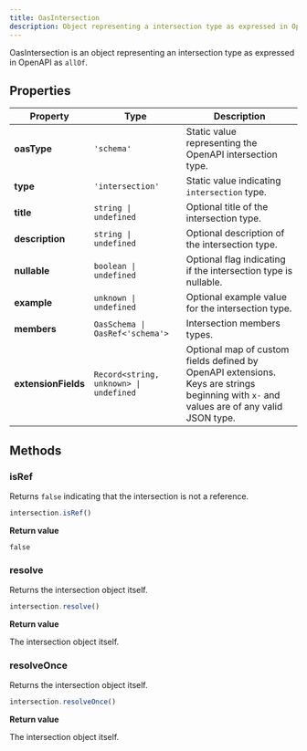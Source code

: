 ```yaml
---
title: OasIntersection
description: Object representing a intersection type as expressed in OpenAPI as `allOf`
---
```


OasIntersection is an object representing an intersection type as expressed in OpenAPI as `allOf`.

## Properties

| Property | Type | Description |
| -------- | -------- | -------- |
| **oasType** | `'schema'` | Static value representing the OpenAPI intersection type. |
| **type** | `'intersection'` | Static value indicating `intersection` type. |
| **title** | `string \| undefined` | Optional title of the intersection type. |
| **description** | `string \| undefined` | Optional description of the intersection type. |
| **nullable** | `boolean \| undefined` | Optional flag indicating if the intersection type is nullable. |
| **example** | `unknown \| undefined` | Optional example value for the intersection type. |
| **members** | `OasSchema \| OasRef<'schema'>`  | Intersection members types. |
| **extensionFields** | `Record<string, unknown> \| undefined` | Optional map of custom fields defined by OpenAPI extensions. Keys are strings beginning with `x-` and values are of any valid JSON type. |

## Methods

### isRef

Returns `false` indicating that the intersection is not a reference.

```js
intersection.isRef()
```

**Return value**

`false`

### resolve

Returns the intersection object itself.

```js
intersection.resolve()
```

**Return value**

The intersection object itself.

### resolveOnce

Returns the intersection object itself.

```js
intersection.resolveOnce()
```

**Return value**

The intersection object itself.
  



